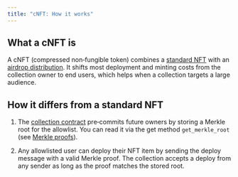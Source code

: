 ```yaml
---
title: "cNFT: How it works"
---
```


## What a cNFT is

A cNFT (compressed non‑fungible token) combines a [standard NFT](/standard/tokens/nft/overview) with an [airdrop distribution](/standard/tokens/airdrop). It shifts most deployment and minting costs from the collection owner to end users, which helps when a collection targets a large audience.

## How it differs from a standard NFT

1. The [collection contract](/standard/tokens/nft/how-works) pre‑commits future owners by storing a Merkle root for the allowlist. You can read it via the get method `get_merkle_root` (see [Merkle proofs](/ton/proofs/merkle)).

2. Any allowlisted user can deploy their NFT item by sending the deploy message with a valid Merkle proof. The collection accepts a deploy from any sender as long as the proof matches the stored root.